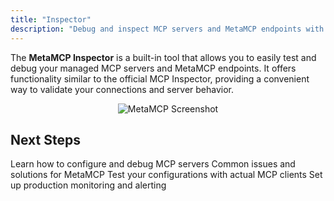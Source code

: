 ```yaml
---
title: "Inspector"
description: "Debug and inspect MCP servers and MetaMCP endpoints with the built-in inspector"
---
```


The **MetaMCP Inspector** is a built-in tool that allows you to easily test and debug your managed MCP servers and MetaMCP endpoints. It offers functionality similar to the official MCP Inspector, providing a convenient way to validate your connections and server behavior.

<div align="center">
  <img src="/images/metamcp_screenshot.png" alt="MetaMCP Screenshot" style={{ width: "100%", maxWidth: "800px", margin: "2rem 0", borderRadius: "8px", boxShadow: "0 4px 6px rgba(0, 0, 0, 0.1)" }} />
</div>

## Next Steps

<CardGroup cols={2}>
  <Card title="MCP Servers" icon="server" href="/concepts/mcp-servers">
    Learn how to configure and debug MCP servers
  </Card>
  
  <Card title="Troubleshooting Guide" icon="wrench" href="/integrations/troubleshooting">
    Common issues and solutions for MetaMCP
  </Card>
  
  <Card title="Integration Testing" icon="plug" href="/integrations/cursor">
    Test your configurations with actual MCP clients
  </Card>
  
  <Card title="Performance Monitoring" icon="chart-line" href="/configuration/monitoring">
    Set up production monitoring and alerting
  </Card>
</CardGroup> 
